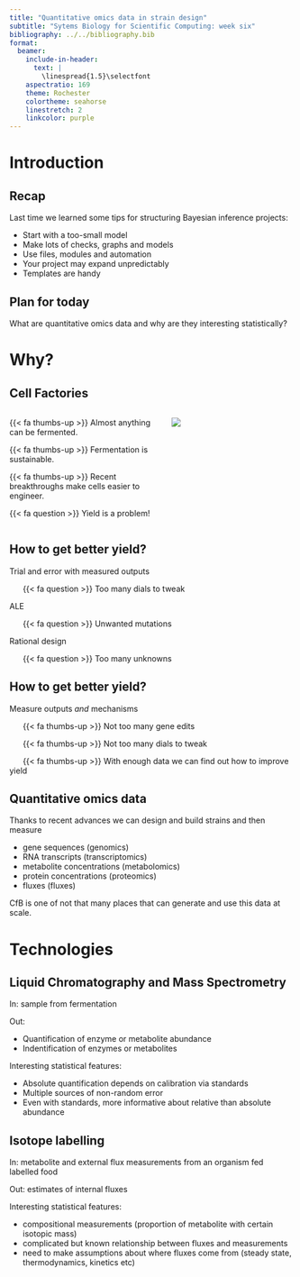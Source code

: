 ```yaml
---
title: "Quantitative omics data in strain design"
subtitle: "Sytems Biology for Scientific Computing: week six"
bibliography: ../../bibliography.bib
format:
  beamer:
    include-in-header:
      text: |
        \linespread{1.5}\selectfont
    aspectratio: 169
    theme: Rochester
    colortheme: seahorse
    linestretch: 2
    linkcolor: purple
---
```


# Introduction
## Recap

Last time we learned some tips for structuring Bayesian inference projects:

* Start with a too-small model
* Make lots of checks, graphs and models
* Use files, modules and automation
* Your project may expand unpredictably
* Templates are handy

## Plan for today

What are quantitative omics data and why are they interesting statistically?

# Why?
## Cell Factories

:::: {.columns}

::: {.column width=50%}
{{< fa thumbs-up >}} Almost anything can be fermented.

{{< fa thumbs-up >}} Fermentation is sustainable.

{{< fa thumbs-up >}} Recent breakthroughs make cells easier to engineer.

{{< fa question >}} Yield is a problem!
:::

::: {.column width=40%}
![](../../img/fermenter.jpg)
:::
::::

## How to get better yield?

Trial and error with measured outputs

&nbsp; &nbsp; &nbsp;  {{< fa question >}} Too many dials to tweak

ALE

&nbsp; &nbsp; &nbsp; {{< fa question >}} Unwanted mutations

Rational design

&nbsp; &nbsp; &nbsp; {{< fa question >}} Too many unknowns

## How to get better yield?

Measure outputs *and* mechanisms

&nbsp; &nbsp; &nbsp; {{< fa thumbs-up >}} Not too many gene edits

&nbsp; &nbsp; &nbsp; {{< fa thumbs-up >}} Not too many dials to tweak

&nbsp; &nbsp; &nbsp; {{< fa thumbs-up >}} With enough data we can find out how to improve yield 

## Quantitative omics data

Thanks to recent advances we can design and build strains and then measure

* gene sequences (genomics)
* RNA transcripts (transcriptomics)
* metabolite concentrations (metabolomics)
* protein concentrations (proteomics)
* fluxes (fluxes)

CfB is one of not that many places that can generate and use this data at scale.

# Technologies
## Liquid Chromatography and Mass Spectrometry

In: sample from fermentation

Out: 

- Quantification of enzyme or metabolite abundance
- Indentification of enzymes or metabolites

Interesting statistical features:

- Absolute quantification depends on calibration via standards
- Multiple sources of non-random error
- Even with standards, more informative about relative than absolute abundance

## Isotope labelling

In: metabolite and external flux measurements from an organism fed labelled food

Out: estimates of internal fluxes

Interesting statistical features:

- compositional measurements (proportion of metabolite with certain isotopic mass)
- complicated but known relationship between fluxes and measurements
- need to make assumptions about where fluxes come from (steady state, thermodynamics, kinetics etc)



